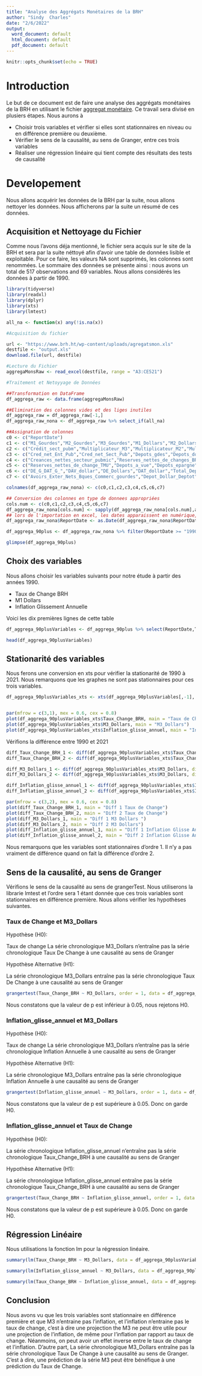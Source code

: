 ```yaml
---
title: "Analyse des Aggrégats Monétaires de la BRH"
author: "Sindy  Charles"
date: "2/6/2022"
output:
  word_document: default
  html_document: default
  pdf_document: default
---
```


```r
knitr::opts_chunk$set(echo = TRUE)
```

# Introduction

Le but de ce document est de faire une analyse des aggrégats monétaires de la BRH en utilisant le fichier [aggregat monétaire](https://www.brh.ht/wp-content/uploads/agregatsmon.xls). Ce travail sera divisé en plusiers étapes. Nous aurons à 

* Choisir trois variables et vérifier si elles sont stationnaires en niveau ou en différence première ou deuxième.
* Vérifier le sens de la causalité, au sens de Granger, entre ces trois variables
* Réaliser une régression linéaire qui tient compte des résultats des tests de causalité


# Developement

Nous allons acquérir les données de la BRH par la suite, nous allons nettoyer les données. Nous afficherons par la suite un résumé de ces données.  


## Acquisition et Nettoyage du Fichier

Comme nous l'avons déja mentionné, le fichier sera acquis sur le site de la BRH et sera par la suite néttoyé afin d'avoir une table de données lisible et exploitable. Pour ce faire, les valeurs NA sont supprimés, les colonnes sont renommées. Le sommaire des données se présente ainsi : nous avons un total de 517 observations and 69 variables. Nous allons considérés les données à partir de 1990.  

```r

library(tidyverse)
library(readxl)
library(dplyr)
library(xts)
library(lmtest)

all_na <- function(x) any(!is.na(x))

#Acquisition du fichier 

url <- "https://www.brh.ht/wp-content/uploads/agregatsmon.xls"
destfile <- "output.xls"
download.file(url, destfile)

#Lecture du Fichier 
aggregaMonsRaw <- read_excel(destfile, range = "A3:CE521")

#Traitement et Netoyyage de Données

##Transformation en DataFrame
df_aggrega_raw <- data.frame(aggregaMonsRaw)

##Elimination des colonnes vides et des liges inutiles
df_aggrega_raw = df_aggrega_raw[-1,]
df_aggrega_raw_nona <- df_aggrega_raw %>% select_if(all_na)

##Assignation de colonnes
c0 <- c("ReportDate")
c1 <- c("M1_Gourdes","M2_Gourdes","M3_Gourdes","M1_Dollars","M2_Dollars","M3_Dollars","Taux_Change_BRH","Base_Monetaire_Gourdes","Base_Monetaire_Dollars","Monnaie_Circulation_Gourdes")
c2 <- c("Crédit_sect_pubm","Multiplicateur_M3","Multiplicateur_M2","Multiplicateur_M1","Réserves_Nettes_De_Change","Reserves_nettes_de_change_system_Banc","Inflation_glisse_annuel","Cred_sect_priv_Gdes","Cred_sect_priv_Dolalr","Credit_total_sect_priv","Cred_sect_priv_Dollar","Credit_net_Etat","Credit_net_Coll_loc")
c3 <- c("Cred_net_Ent_Pub","Cred_net_Sect_Pub","Depots_gdes","Depots_dollars_gourdes","Depots_tot_gourdes_dollar","Depots_dollars","Depots_Dollar_sur_Dep_gourdes","Creances_nettes_Etat","Creances_nettes_collectiv_locales","Creances_nettes_entreprises_pubmiq")
c4 <- c("Creances_nettes_secteur_pubmic","Reserves_nettes_de_changes_BRH_avec_depots_des_BCMs_dollar","Reserves_nettes_de_change_du_syst_banc_dollar","Reserves_brutes_de_change_BRH_avec_depot_dollar","Reserves_brutes_de_change_du_syst_banc","Depots_dollars_des_BCM_BRH_CAM_Transfert","Depots_dollars_des_BCM_BRH","Reserves_nettes_de_change_BRH_sans_depots_des_BCM_gourdes","Avoirs_exterieurs_nets_sans_depotBanques","Reserves_brutes_de_change_BRH_sans_depots_des_BCM_gourdes_dollars")
c5 <- c("Reserves_nettes_de_change_TMU","Depots_a_vue","Depots_epargne","Depots_terme","Total_Depots","DAV_DT","DE_DT","DAT_DT","Dep_Dollar_DT","DAV_G_DAT_G")
c6 <- c("DE_G_DAT_G_","DAV_dollar","DE_Dollars","DAT_dollar","Total_Depots_Dollar","Avoirs_Exter_bruts_Système_banc_gourdes","Engagem_Exter_du_Système_banc_gourdes","Avoirs_Exter_nets_Système_banc_gourdes","Avoirs_Exter_Bruts_Bques_Commerc_gourdes","Engagem_Exter_Bques_Commerc_gourdes")
c7 <- c("Avoirs_Exter_Nets_Bques_Commerc_gourdes","Depot_Dollar_Deptot","Credit_dollar_Depot_dollar","Credit_Dollar_Credit_total","Depot_M3")

colnames(df_aggrega_raw_nona) <- c(c0,c1,c2,c3,c4,c5,c6,c7)

## Conversion des colonnes en type de donnees appropriées
cols.num <- c(c0,c1,c2,c3,c4,c5,c6,c7)
df_aggrega_raw_nona[cols.num] <- sapply(df_aggrega_raw_nona[cols.num],as.numeric)
## lors de l'importation en excel, les dates apparaissent en numérique, je convertis en date avec l'origine de l'excel
df_aggrega_raw_nona$ReportDate <- as.Date(df_aggrega_raw_nona$ReportDate , origin = "1899-12-30")

df_aggrega_90plus <- df_aggrega_raw_nona %>% filter(ReportDate >= "1990-01-01")

glimpse(df_aggrega_90plus)

```

## Choix des variables

Nous allons choisir les variables suivants pour notre étude à partir des années 1990. 

* Taux de Change BRH
* M1 Dollars 
* Inflation Glissement Annuelle

Voici les dix premières lignes de cette table

``` r

df_aggrega_90plusVariables <- df_aggrega_90plus %>% select(ReportDate,Taux_Change_BRH, M3_Dollars, Inflation_glisse_annuel)

head(df_aggrega_90plusVariables)

```

## Stationarité des variables 

Nous ferons une conversion en xts pour vérifier la stationarité de 1990 à 2021. Nous remarquons que les graphes ne sont pas stationnaires pour ces trois variables.


``` r

df_aggrega_90plusVariables_xts <- xts(df_aggrega_90plusVariables[,-1], order.by=as.Date(df_aggrega_90plusVariables[,1], "%Y/%m/%d"))


par(mfrow = c(3,1), mex = 0.6, cex = 0.8)
plot(df_aggrega_90plusVariables_xts$Taux_Change_BRH, main = "Taux de Change")
plot(df_aggrega_90plusVariables_xts$M3_Dollars, main = "M3_Dollars")
plot(df_aggrega_90plusVariables_xts$Inflation_glisse_annuel, main = "Inflation Glisse Annuel")

```


Vérifions la différence entre 1990 et 2021


``` r

diff_Taux_Change_BRH_1 <- diff(df_aggrega_90plusVariables_xts$Taux_Change_BRH, differences = 1)
diff_Taux_Change_BRH_2 <- diff(df_aggrega_90plusVariables_xts$Taux_Change_BRH, differences = 2)

diff_M3_Dollars_1 <- diff(df_aggrega_90plusVariables_xts$M3_Dollars, differences = 1)
diff_M3_Dollars_2 <- diff(df_aggrega_90plusVariables_xts$M3_Dollars, differences = 2)

diff_Inflation_glisse_annuel_1 <- diff(df_aggrega_90plusVariables_xts$Inflation_glisse_annuel, differences = 1)
diff_Inflation_glisse_annuel_2 <- diff(df_aggrega_90plusVariables_xts$Inflation_glisse_annuel, differences = 2)

par(mfrow = c(3,2), mex = 0.6, cex = 0.8)
plot(diff_Taux_Change_BRH_1, main = "Diff 1 Taux de Change")
plot(diff_Taux_Change_BRH_2, main = "Diff 2 Taux de Change")
plot(diff_M3_Dollars_1, main = "Diff 1 M3 Dollars ")
plot(diff_M3_Dollars_2, main = "Diff 2 M3 Dollars")
plot(diff_Inflation_glisse_annuel_1, main = "Diff 1 Inflation Glisse Annuel")
plot(diff_Inflation_glisse_annuel_2, main = "Diff 2 Inflation Glisse Annuel")

```

Nous remarquons que les variables sont stationnaires d'ordre 1. Il n'y a pas vraiment de différence quand on fait la différence d'ordre 2. 

## Sens de la causalité, au sens de Granger

Vérifions le sens de la causalité au sens de grangerTest. Nous utiliserons la librarie lmtest et l'ordre sera 1 étant donnée que ces trois variables sont stationnaires en différence première. Nous allons vérifier les hypothèses suivantes.

### Taux de Change et M3_Dollars

Hypothèse (H0):

Taux de change 
La série chronologique M3_Dollars n'entraîne pas la série chronologique Taux De Change à une causalité au sens de Granger


Hypothèse Alternative  (H1):

La série chronologique M3_Dollars entraîne pas la série chronologique Taux De Change à une causalité au sens de Granger


``` r
grangertest(Taux_Change_BRH ~ M3_Dollars, order = 1, data = df_aggrega_90plusVariables)

```

Nous constatons que la valeur de p est inférieur à 0.05, nous rejetons H0.

### Inflation_glisse_annuel et M3_Dollars
Hypothèse (H0):

Taux de change 
La série chronologique M3_Dollars n'entraîne pas la série chronologique Inflation Annuelle à une causalité au sens de Granger


Hypothèse Alternative  (H1):

La série chronologique M3_Dollars entraîne pas la série chronologique Inflation Annuelle à une causalité au sens de Granger


``` r
grangertest(Inflation_glisse_annuel ~ M3_Dollars, order = 1, data = df_aggrega_90plusVariables)

```

Nous constatons que la valeur de p est supérieure à 0.05. Donc on garde H0. 


### Inflation_glisse_annuel et Taux de Change

Hypothèse (H0):

La série chronologique Inflation_glisse_annuel n'entraîne pas la série chronologique Taux_Change_BRH à une causalité au sens de Granger


Hypothèse Alternative  (H1):

La série chronologique Inflation_glisse_annuel entraîne pas la série chronologique Taux_Change_BRH à une causalité au sens de Granger


``` r
grangertest(Taux_Change_BRH ~ Inflation_glisse_annuel, order = 1, data = df_aggrega_90plusVariables)

```

Nous constatons que la valeur de p est supérieure à 0.05. Donc on garde H0. 


## Régression Linéaire 

Nous utilisations la fonction lm pour la régression linéaire.

``` r

summary(lm(Taux_Change_BRH ~ M3_Dollars, data = df_aggrega_90plusVariables))

summary(lm(Inflation_glisse_annuel ~ M3_Dollars, data = df_aggrega_90plusVariables))

summary(lm(Taux_Change_BRH ~ Inflation_glisse_annuel, data = df_aggrega_90plusVariables))


```


## Conclusion

Nous avons vu que les trois variables sont stationnaire en différence première et que M3 n'entraine pas l'inflation, et l'inflation n'entraine pas le taux de change, c'est à dire une projection the M3 ne peut être utile pour une projection de l'inflation, de même pour l'inflation par rapport au taux de change. Néanmoins, on peut avoir un effet inverse entre le taux de change et l'inflation.  D'autre part, La série chronologique M3_Dollars entraîne pas la série chronologique Taux De Change à une causalité au sens de Granger. C'est à dire, une prédiction de la série M3 peut être bénéfique à une prédiction du Taux de Change. 

